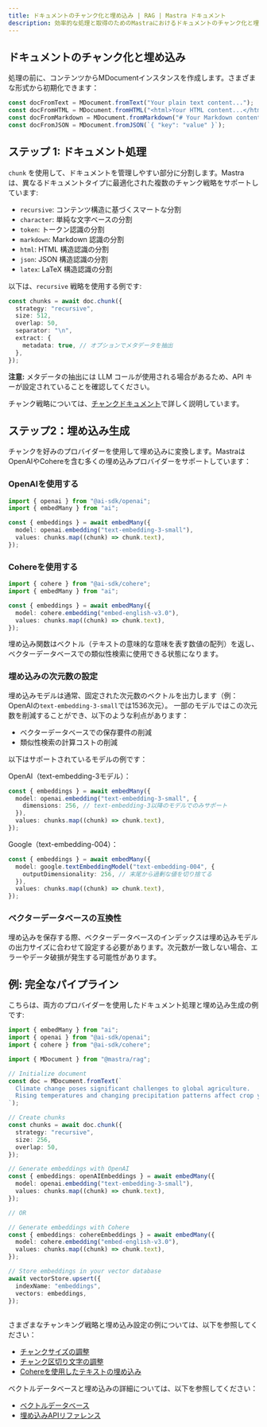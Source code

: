 ```yaml
---
title: ドキュメントのチャンク化と埋め込み | RAG | Mastra ドキュメント
description: 効率的な処理と取得のためのMastraにおけるドキュメントのチャンク化と埋め込みに関するガイド。
---
```


## ドキュメントのチャンク化と埋め込み

処理の前に、コンテンツからMDocumentインスタンスを作成します。さまざまな形式から初期化できます：

```ts showLineNumbers copy
const docFromText = MDocument.fromText("Your plain text content...");
const docFromHTML = MDocument.fromHTML("<html>Your HTML content...</html>");
const docFromMarkdown = MDocument.fromMarkdown("# Your Markdown content...");
const docFromJSON = MDocument.fromJSON(`{ "key": "value" }`);
```

## ステップ 1: ドキュメント処理

`chunk` を使用して、ドキュメントを管理しやすい部分に分割します。Mastra は、異なるドキュメントタイプに最適化された複数のチャンク戦略をサポートしています:

- `recursive`: コンテンツ構造に基づくスマートな分割
- `character`: 単純な文字ベースの分割
- `token`: トークン認識の分割
- `markdown`: Markdown 認識の分割
- `html`: HTML 構造認識の分割
- `json`: JSON 構造認識の分割
- `latex`: LaTeX 構造認識の分割

以下は、`recursive` 戦略を使用する例です:

```ts showLineNumbers copy
const chunks = await doc.chunk({
  strategy: "recursive",
  size: 512,
  overlap: 50,
  separator: "\n",
  extract: {
    metadata: true, // オプションでメタデータを抽出
  },
});
```

**注意:** メタデータの抽出には LLM コールが使用される場合があるため、API キーが設定されていることを確認してください。

チャンク戦略については、[チャンクドキュメント](/reference/rag/chunk.mdx)で詳しく説明しています。

## ステップ2：埋め込み生成

チャンクを好みのプロバイダーを使用して埋め込みに変換します。MastraはOpenAIやCohereを含む多くの埋め込みプロバイダーをサポートしています：

### OpenAIを使用する

```ts showLineNumbers copy
import { openai } from "@ai-sdk/openai";
import { embedMany } from "ai";

const { embeddings } = await embedMany({
  model: openai.embedding("text-embedding-3-small"),
  values: chunks.map((chunk) => chunk.text),
});
```

### Cohereを使用する

```ts showLineNumbers copy
import { cohere } from "@ai-sdk/cohere";
import { embedMany } from "ai";

const { embeddings } = await embedMany({
  model: cohere.embedding("embed-english-v3.0"),
  values: chunks.map((chunk) => chunk.text),
});
```

埋め込み関数はベクトル（テキストの意味的な意味を表す数値の配列）を返し、ベクターデータベースでの類似性検索に使用できる状態になります。

### 埋め込みの次元数の設定

埋め込みモデルは通常、固定された次元数のベクトルを出力します（例：OpenAIの`text-embedding-3-small`では1536次元）。
一部のモデルではこの次元数を削減することができ、以下のような利点があります：

- ベクターデータベースでの保存要件の削減
- 類似性検索の計算コストの削減

以下はサポートされているモデルの例です：

OpenAI（text-embedding-3モデル）：

```ts
const { embeddings } = await embedMany({
  model: openai.embedding("text-embedding-3-small", {
    dimensions: 256, // text-embedding-3以降のモデルでのみサポート
  }),
  values: chunks.map((chunk) => chunk.text),
});
```

Google（text-embedding-004）：

```ts
const { embeddings } = await embedMany({
  model: google.textEmbeddingModel("text-embedding-004", {
    outputDimensionality: 256, // 末尾から過剰な値を切り捨てる
  }),
  values: chunks.map((chunk) => chunk.text),
});
```

### ベクターデータベースの互換性

埋め込みを保存する際、ベクターデータベースのインデックスは埋め込みモデルの出力サイズに合わせて設定する必要があります。次元数が一致しない場合、エラーやデータ破損が発生する可能性があります。

## 例: 完全なパイプライン

こちらは、両方のプロバイダーを使用したドキュメント処理と埋め込み生成の例です:

```ts showLineNumbers copy
import { embedMany } from "ai";
import { openai } from "@ai-sdk/openai";
import { cohere } from "@ai-sdk/cohere";

import { MDocument } from "@mastra/rag";

// Initialize document
const doc = MDocument.fromText(`
  Climate change poses significant challenges to global agriculture.
  Rising temperatures and changing precipitation patterns affect crop yields.
`);

// Create chunks
const chunks = await doc.chunk({
  strategy: "recursive",
  size: 256,
  overlap: 50,
});

// Generate embeddings with OpenAI
const { embeddings: openAIEmbeddings } = await embedMany({
  model: openai.embedding("text-embedding-3-small"),
  values: chunks.map((chunk) => chunk.text),
});

// OR

// Generate embeddings with Cohere
const { embeddings: cohereEmbeddings } = await embedMany({
  model: cohere.embedding("embed-english-v3.0"),
  values: chunks.map((chunk) => chunk.text),
});

// Store embeddings in your vector database
await vectorStore.upsert({
  indexName: "embeddings",
  vectors: embeddings,
});
```

##

さまざまなチャンキング戦略と埋め込み設定の例については、以下を参照してください：

- [チャンクサイズの調整](/reference/rag/chunk.mdx#adjust-chunk-size)
- [チャンク区切り文字の調整](/reference/rag/chunk.mdx#adjust-chunk-delimiters)
- [Cohereを使用したテキストの埋め込み](/reference/rag/embeddings.mdx#using-cohere)

ベクトルデータベースと埋め込みの詳細については、以下を参照してください：

- [ベクトルデータベース](./vector-databases.mdx)
- [埋め込みAPIリファレンス](/reference/rag/embeddings.mdx)
